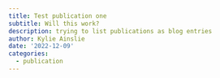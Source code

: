 ```yaml
---
title: Test publication one
subtitle: Will this work?
description: trying to list publications as blog entries
author: Kylie Ainslie
date: '2022-12-09'
categories: 
  - publication
---
```


